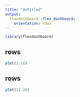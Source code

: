 ```yaml
---
title: "Untitled"
output: 
  flexdashboard::flex_dashboard:
    orientation: rows
---
```


```r
library(flexdashboard)
```

rows
---

```r
plot(1:10)
```

rows
---

```r
plot(11:20)
```


